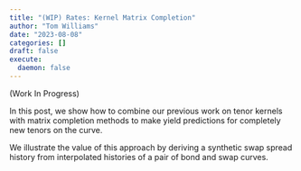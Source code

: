 ```yaml
---
title: "(WIP) Rates: Kernel Matrix Completion"
author: "Tom Williams"
date: "2023-08-08"
categories: []
draft: false
execute:
  daemon: false
---
```


(Work In Progress)

In this post, we show how to combine our previous work on tenor kernels with matrix completion methods to make yield predictions for completely new tenors on the curve.

We illustrate the value of this approach by deriving a synthetic swap spread history from interpolated histories of a pair of bond and swap curves.

